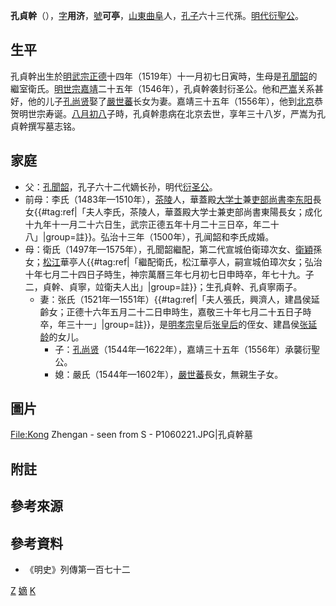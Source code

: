 {{Infobox_officeholder
| name = 孔貞幹
| image name =
| width =
| now =孔子第六十三世孫
| period = 
| Sex = 男
| date of birth =[[正德_(明朝)|正德]]十四年十一月初七日寅時<br>{{birth date|1519|11|28}}
| date of death =嘉靖三十五年[[八月初八|八月初八]]子時<br>{{death date and age|1556|9|11|1519|11|28}}
| different name = 用济（表字）<br>可亭（號）
| Native place =[[山東省|山東省]][[兖州府|兖州府]][[曲阜縣|曲阜縣]]
| party = 
| place of death =
| place of birth =
| spouse = 
| educate = 
| past = 
* 衍聖公 <span style="color: blue;">（1546年-1556年）</span>
| relatives = 
[[孔子|孔子]] （遠祖）<br>
[[孔承慶|孔承慶]]（曾祖父）<br>
[[孔弘緒|孔弘緒]] （祖父）<br>
[[孔聞韶|孔聞韶]] （父）<br>
[[孔尚贤|孔尚贤]] （子）
}}
'''孔貞幹'''（{{bd|1519年|11月28日|1556年|9月11日|Kong}}），[[表字|字]]'''用济'''，[[號|號]]'''可亭'''，[[山東|山東]][[曲阜|曲阜]]人，[[孔子|孔子]]六十三代孫。[[明代|明代]][[衍聖公|衍聖公]]。
==生平==
孔貞幹出生於[[明武宗|明武宗]][[正德_(明朝)|正德]]十四年（1519年）十一月初七日寅時，生母是[[孔聞韶|孔聞韶]]的繼室衛氏{{r|jp|page1=10}}。[[明世宗|明世宗]][[嘉靖|嘉靖]]二十五年（1546年），孔貞幹袭封衍圣公。他和[[严嵩|严嵩]]关系甚好，他的儿子[[孔尚贤|孔尚贤]]娶了[[嚴世蕃|嚴世蕃]]长女为妻。嘉靖三十五年（1556年），他到[[北京|北京]]恭贺明世宗寿诞。[[八月初八|八月初八]]子時，孔貞幹患病在北京去世，享年三十八岁，严嵩为孔貞幹撰写墓志铭。

==家庭==
*父：[[孔聞韶|孔聞韶]]，孔子六十二代嫡长孙，明代[[衍圣公|衍圣公]]。
*前母：李氏（1483年—1510年），[[茶陵縣|茶陵]]人，華蓋殿[[大学士|大学士]]兼[[吏部尚書|吏部尚書]][[李东阳|李东阳]]長女{{#tag:ref|「夫人李氏，茶陵人，華蓋殿大学士兼吏部尚書東陽長女；成化十九年十一月二十六日生，武宗正德五年十月二十三日卒，年二十八」|group=註}}。弘治十三年（1500年），孔闻韶和李氏成婚。
*母：衛氏（1497年—1575年），孔聞韶繼配，第二代宣城伯衛璋次女、[[衛穎|衛穎]]孫女；[[松江府|松江]]華亭人{{#tag:ref|「繼配衛氏，松江華亭人，嗣宣城伯璋次女；弘治十年七月二十四日子時生，神宗萬曆三年七月初七日申時卒，年七十九。子二，貞幹、貞寧，竝衛夫人出」|group=註}}；生孔貞幹、孔貞寧兩子。
**妻：张氏（1521年—1551年）{{#tag:ref|「夫人張氏，興濟人，建昌侯延齡女；正德十六年五月二十二日申時生，嘉敬三十年七月二十五日子時卒，年三十一」|group=註}}，是[[明孝宗|明孝宗]]皇后[[孝成敬皇后|张皇后]]的侄女、建昌侯[[張延齡_(明朝)|张延龄]]的女儿。
***子：[[孔尚贤|孔尚贤]]（1544年—1622年），嘉靖三十五年（1556年）承襲衍聖公。
***媳：嚴氏（1544年—1602年），[[嚴世蕃|嚴世蕃]]長女，無親生子女。

==圖片==
<gallery>
File:Kong Zhengan - seen from S - P1060221.JPG|孔貞幹墓
</gallery>

==附註==
{{Reflist|2|group=註}}

==參考來源==
{{Reflist|2
|refs=
<ref name=jp>{{cite web |title=《孔氏大宗支譜》 |url=https://www.familysearch.org/search/catalog/1089730 |website=[[FamilySearch|FamilySearch]] |access-date=2020-11-17 |archive-date=2021-01-10 |archive-url=https://web.archive.org/web/20210110113003/https://www.familysearch.org/search/catalog/1089730 |dead-url=no }}</ref>
}}

==參考資料==
*《明史》列傳第一百七十二

{{start box}}
{{s-before|父[[孔聞韶|孔聞韶]]}}
{{s-title|衍聖公|1546年—1556年}}
{{s-after|子[[孔尚賢|孔尚賢]]}}
{{end box}}
{{衍圣公}}
[[Category:孔姓|Z]]
[[Category:孔子六十三代孫|嫡]]
[[Category:明朝衍聖公|K]]